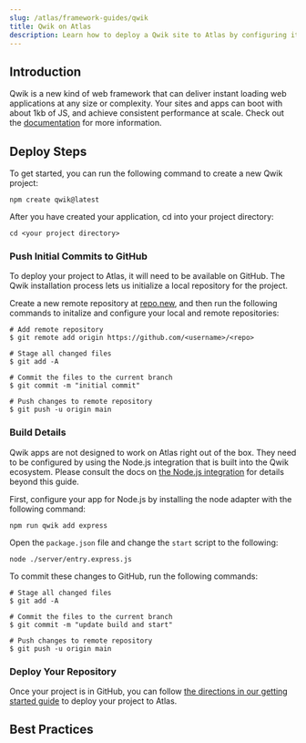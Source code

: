 ```yaml
---
slug: /atlas/framework-guides/qwik
title: Qwik on Atlas
description: Learn how to deploy a Qwik site to Atlas by configuring it to work in a Node environment.
---
```

## Introduction 

Qwik is a new kind of web framework that can deliver instant loading web applications at any size or complexity. Your sites and apps can boot with about 1kb of JS, and achieve consistent performance at scale. Check out the [documentation](https://qwik.builder.io/docs/getting-started/) for more information.

## Deploy Steps

To get started, you can run the following command to create a new Qwik project:

`npm create qwik@latest`

After you have created your application, cd into your project directory:

`cd <your project directory>`

### Push Initial Commits to GitHub

To deploy your project to Atlas, it will need to be available on GitHub. The Qwik installation process lets us initialize a local repository for the project.

Create a new remote repository at [repo.new](https://github.com/new/), and then run the following commands to initalize and configure your local and remote repositories:

```
# Add remote repository
$ git remote add origin https://github.com/<username>/<repo>

# Stage all changed files
$ git add -A

# Commit the files to the current branch
$ git commit -m "initial commit"

# Push changes to remote repository
$ git push -u origin main
```
  
### Build Details 
  
Qwik apps are not designed to work on Atlas right out of the box. They need to be configured by using the Node.js integration that is built into the Qwik ecosystem. Please consult the docs on [the Node.js integration](https://qwik.builder.io/integrations/deployments/node/) for details beyond this guide.

First, configure your app for Node.js by installing the node adapter with the following command:

`npm run qwik add express`

Open the `package.json` file and change the `start` script to the following:

`node ./server/entry.express.js`

To commit these changes to GitHub, run the following commands:

```
# Stage all changed files
$ git add -A

# Commit the files to the current branch
$ git commit -m "update build and start"

# Push changes to remote repository
$ git push -u origin main
```
  
### Deploy Your Repository
  
Once your project is in GitHub, you can follow [the directions in our getting started guide](https://developers.wpengine.com/docs/atlas/getting-started/deploy-from-existing-repo) to deploy your project to Atlas.

## Best Practices 














